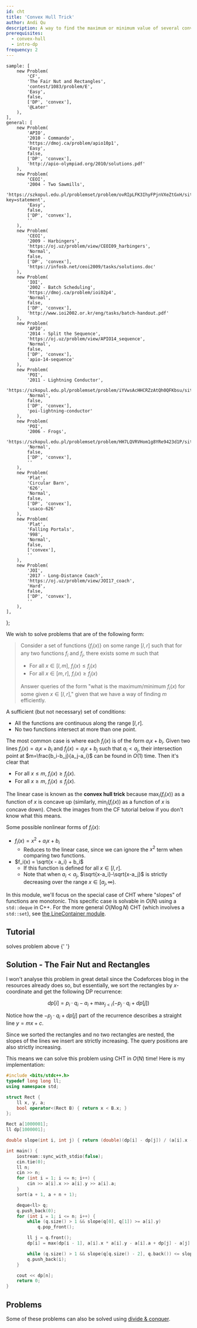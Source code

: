 ```yaml
---
id: cht
title: 'Convex Hull Trick'
author: Andi Qu
description: A way to find the maximum or minimum value of several convex functions at given points.
prerequisites:
  - convex-hull
  - intro-dp
frequency: 2
---
```


	sample: [
		new Problem(
			'CF',
			'The Fair Nut and Rectangles',
			'contest/1083/problem/E',
			'Easy',
			false,
			['DP', 'convex'],
			'@Later'
		),
	],
	general: [
		new Problem(
			'APIO',
			'2010 - Commando',
			'https://dmoj.ca/problem/apio10p1',
			'Easy',
			false,
			['DP', 'convex'],
			'http://apio-olympiad.org/2010/solutions.pdf'
		),
		new Problem(
			'CEOI',
			'2004 - Two Sawmills',
			'https://szkopul.edu.pl/problemset/problem/ovRIpLFK3IhyFPjnVXeZtGxH/site/?key=statement',
			'Easy',
			false,
			['DP', 'convex'],
			''
		),
		new Problem(
			'CEOI',
			'2009 - Harbingers',
			'https://oj.uz/problem/view/CEOI09_harbingers',
			'Normal',
			false,
			['DP', 'convex'],
			'https://infosb.net/ceoi2009/tasks/solutions.doc'
		),
		new Problem(
			'IOI',
			'2002 - Batch Scheduling',
			'https://dmoj.ca/problem/ioi02p4',
			'Normal',
			false,
			['DP', 'convex'],
			'http://www.ioi2002.or.kr/eng/tasks/batch-handout.pdf'
		),
		new Problem(
			'APIO',
			'2014 - Split the Sequence',
			'https://oj.uz/problem/view/APIO14_sequence',
			'Normal',
			false,
			['DP', 'convex'],
			'apio-14-sequence'
		),
		new Problem(
			'POI',
			'2011 - Lightning Conductor',
			'https://szkopul.edu.pl/problemset/problem/iYVwsAcHHCRZzAtQh0QFKbsu/site/',
			'Normal',
			false,
			['DP', 'convex'],
			'poi-lightning-conductor'
		),
		new Problem(
			'POI',
			'2006 - Frogs',
			'https://szkopul.edu.pl/problemset/problem/HH7LQVRVHom1g8YRe9423d1P/site/',
			'Normal',
			false,
			['DP', 'convex'],
			''
		),
		new Problem(
			'Plat',
			'Circular Barn',
			'626',
			'Normal',
			false,
			['DP', 'convex'],
			'usaco-626'
		),
		new Problem(
			'Plat',
			'Falling Portals',
			'998',
			'Normal',
			false,
			['convex'],
			''
		),
		new Problem(
			'JOI',
			'2017 - Long-Distance Coach',
			'https://oj.uz/problem/view/JOI17_coach',
			'Hard',
			false,
			['DP', 'convex'],
			''
		),
	],
};

We wish to solve problems that are of the following form:

> Consider a set of functions $\{f_i(x)\}$ on some range $[l,r]$ such that for any two functions $f_i$ and $f_j$, there exists some $m$ such that 
> - For all $x \in [l,m]$, $f_i(x)\le f_j(x)$
> - For all $x \in [m,r]$, $f_i(x)\ge f_j(x)$
>
> Answer queries of the form "what is the maximum/minimum $f_i(x)$ for some given $x\in [l,r]$," given that we have a way of finding $m$ efficiently.

A sufficient (but not necessary) set of conditions:

 - All the functions are continuous along the range $[l,r]$.
 - No two functions intersect at more than one point.

The most common case is where each $f_i(x)$ is of the form $a_ix+b_i$. Given two lines $f_i(x)=a_ix+b_i$ and $f_j(x)=a_jx+b_j$ such that $a_i<a_j$, their intersection point at $m=\frac{b_i-b_j}{a_j-a_i}$ can be found in $O(1)$ time. Then it's clear that

 - For all $x\le m$, $f_i(x)\ge f_j(x)$.
 - For all $x\ge m$, $f_i(x)\le f_j(x)$.

The linear case is known as the **convex hull trick** because $\max_i(f_i(x))$ as a function of $x$ is concave up (similarly, $\min_i(f_i(x))$ as a function of $x$ is concave down). Check the images from the CF tutorial below if you don't know what this means.

Some possible nonlinear forms of $f_i(x)$:

- $f_i(x)=x^2+a_ix+b_i$
  - Reduces to the linear case, since we can ignore the $x^2$ term when comparing two functions.
- $f_i(x) = \sqrt{x - a_i} + b_i$
  - If this function is defined for all $x\in [l,r]$.
  - Note that when $a_i<a_j$, $\sqrt{x-a_i}-\sqrt{x-a_j}$ is strictly decreasing over the range $x\in [a_j,\infty)$.

In this module, we'll focus on the special case of CHT where "slopes" of functions are monotonic. This specific case is solvable in $O(N)$ using a `std::deque` in C++. For the more general $O(N \log N)$ CHT (which involves a `std::set`), see [the LineContainer module](/adv/LC).

<FocusProblem problem={problems.sample[0]} />

## Tutorial

<Resources>
	<Resource
		source="CF"
		title="Convex Hull Trick - Geo Being Useful"
		url="63823"
		starred
	>
		solves problem above
	</Resource>
	<Resource source="GCP" title="15.4.1 - Convex Hull Trick">
		{' '}
	</Resource>
	<Resource
		source="Jeffrey Xiao"
		title="Convex Hull Trick"
		url="https://jeffreyxiao.me/blog/convex-hull-trick"
	></Resource>
</Resources>

## Solution - The Fair Nut and Rectangles

I won't analyse this problem in great detail since the Codeforces blog in the resources already does so, but essentially, we sort the rectangles by $x$-coordinate and get the following DP recurrence:

$$
dp[i] = p_i \cdot q_i - a_i + \max_{j < i}(-p_j \cdot q_i + dp[j])
$$

Notice how the $-p_j \cdot q_i + dp[j]$ part of the recurrence describes a straight line $y = mx + c$.

Since we sorted the rectangles and no two rectangles are nested, the slopes of the lines we insert are strictly increasing. The query positions are also strictly increasing.

This means we can solve this problem using CHT in $O(N)$ time! Here is my implementation:

```cpp
#include <bits/stdc++.h>
typedef long long ll;
using namespace std;

struct Rect {
	ll x, y, a;
	bool operator<(Rect B) { return x < B.x; }
};

Rect a[1000001];
ll dp[1000001];

double slope(int i, int j) { return (double)(dp[i] - dp[j]) / (a[i].x - a[j].x); }

int main() {
	iostream::sync_with_stdio(false);
	cin.tie(0);
	ll n;
	cin >> n;
	for (int i = 1; i <= n; i++) {
		cin >> a[i].x >> a[i].y >> a[i].a;
	}
	sort(a + 1, a + n + 1);

	deque<ll> q;
	q.push_back(0);
	for (int i = 1; i <= n; i++) {
		while (q.size() > 1 && slope(q[0], q[1]) >= a[i].y) 
			q.pop_front();

		ll j = q.front();
		dp[i] = max(dp[i - 1], a[i].x * a[i].y - a[i].a + dp[j] - a[j].x * a[i].y);

		while (q.size() > 1 && slope(q[q.size() - 2], q.back()) <= slope(q.back(), i)) q.pop_back();
		q.push_back(i);
	}

	cout << dp[n];
	return 0;
}
```

## Problems

<Info title="Alternative Solution">

Some of these problems can also be solved using [divide & conquer](/plat/DC-DP).

</Info>

<Problems problems={problems.general} />
